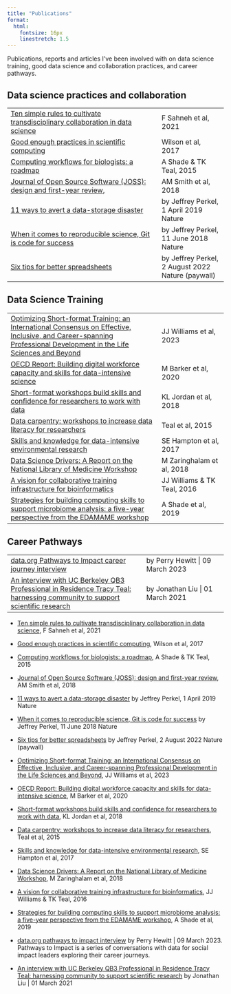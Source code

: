 ```yaml
---
title: "Publications"
format:
  html: 
    fontsize: 16px
    linestretch: 1.5
---
```


Publications, reports and articles I've been involved with on data science training, good data science and collaboration practices, and career pathways.

## Data science practices and collaboration

|                                                                                                                                                                               |                                                   |
|-------------------------------------------------|----------------------|
| [Ten simple rules to cultivate transdisciplinary collaboration in data science](https://journals.plos.org/ploscompbiol/article?id=10.1371/journal.pcbi.1008879)               | F Sahneh et al, 2021                              |
| [Good enough practices in scientific computing](https://journals.plos.org/ploscompbiol/article?id=10.1371/journal.pcbi.1005510)                                               | Wilson et al, 2017                                |
| [Computing workflows for biologists: a roadmap](https://journals.plos.org/plosbiology/article?id=10.1371/journal.pbio.1002303)                                                | A Shade & TK Teal, 2015                           |
| [Journal of Open Source Software (JOSS): design and first-year review](https://peerj.com/articles/cs-147.pdf),                                                                | AM Smith et al, 2018                              |
| [11 ways to avert a data-storage disaster](https://www.nature.com/articles/d41586-019-01040-w)                                                                                | by Jeffrey Perkel, 1 April 2019 Nature            |
| [When it comes to reproducible science, Git is code for success](https://www.nature.com/nature-index/news-blog/when-it-comes-to-reproducible-science-git-is-code-for-success) | by Jeffrey Perkel, 11 June 2018 Nature            |
| [Six tips for better spreadsheets](https://www.nature.com/articles/d41586-022-02076-1)                                                                                        | by Jeffrey Perkel, 2 August 2022 Nature (paywall) |

## Data Science Training

|                                                                                                                                                                                                                                   |                             |
|-------------------------------------------------|----------------------|
| [Optimizing Short-format Training: an International Consensus on Effective, Inclusive, and Career-spanning Professional Development in the Life Sciences and Beyond](https://www.biorxiv.org/content/10.1101/2023.03.10.531570v1) | JJ Williams et al, 2023     |
| [OECD Report: Building digital workforce capacity and skills for data-intensive science](https://www.research.ed.ac.uk/en/publications/building-digital-workforce-capacity-and-skills-for-data-intensive)                         | M Barker et al, 2020        |
| [Short-format workshops build skills and confidence for researchers to work with data](https://peer.asee.org/short-format-workshops-build-skills-and-confidence-for-researchers-to-work-with-data)                                | KL Jordan et al, 2018       |
| [Data carpentry: workshops to increase data literacy for researchers](http://ijdc.net/index.php/ijdc/article/view/10.1.135)                                                                                                       | Teal et al, 2015            |
| [Skills and knowledge for data-intensive environmental research](https://academic.oup.com/bioscience/article/67/6/546/3784601)                                                                                                    | SE Hampton et al, 2017      |
| [Data Science Drivers: A Report on the National Library of Medicine Workshop](https://www.nlm.nih.gov/od/osi/documents/DS_Drivers_FullReport_FINALB.pdf)                                                                          | M Zaringhalam et al, 2018   |
| [A vision for collaborative training infrastructure for bioinformatics](https://nyaspubs.onlinelibrary.wiley.com/doi/abs/10.1111/nyas.13207)                                                                                      | JJ Williams & TK Teal, 2016 |
| [Strategies for building computing skills to support microbiome analysis: a five-year perspective from the EDAMAME workshop](https://journals.asm.org/doi/full/10.1128/mSystems.00297-19)                                         | A Shade et al, 2019         |

## Career Pathways

|                                                                                                                                                                                                                                                                          |                                  |
|---------------------------------------------|---------------------------|
| [data.org Pathways to Impact career journey interview](https://data.org/news/pathways-to-impact-tracy-teal/)                                                                                                                                                             | by Perry Hewitt \| 09 March 2023 |
| [An interview with UC Berkeley QB3 Professional in Residence Tracy Teal: harnessing community to support scientific research](https://qb3.berkeley.edu/news/an-interview-with-professional-in-residence-tracy-teal-harnessing-community-to-support-scientific-research/) | by Jonathan Liu \| 01 March 2021 |

| 

-   [Ten simple rules to cultivate transdisciplinary collaboration in data science](https://journals.plos.org/ploscompbiol/article?id=10.1371/journal.pcbi.1008879), F Sahneh et al, 2021

-   [Good enough practices in scientific computing](https://journals.plos.org/ploscompbiol/article?id=10.1371/journal.pcbi.1005510), Wilson et al, 2017

-   [Computing workflows for biologists: a roadmap](https://journals.plos.org/plosbiology/article?id=10.1371/journal.pbio.1002303), A Shade & TK Teal, 2015

-   [Journal of Open Source Software (JOSS): design and first-year review](https://peerj.com/articles/cs-147.pdf), AM Smith et al, 2018

-   [11 ways to avert a data-storage disaster](https://www.nature.com/articles/d41586-019-01040-w) by Jeffrey Perkel, 1 April 2019 Nature

-   [When it comes to reproducible science, Git is code for success](https://www.nature.com/nature-index/news-blog/when-it-comes-to-reproducible-science-git-is-code-for-success) by Jeffrey Perkel, 11 June 2018 Nature

-   [Six tips for better spreadsheets](https://www.nature.com/articles/d41586-022-02076-1) by Jeffrey Perkel, 2 August 2022 Nature (paywall)

-   [Optimizing Short-format Training: an International Consensus on Effective, Inclusive, and Career-spanning Professional Development in the Life Sciences and Beyond](https://www.biorxiv.org/content/10.1101/2023.03.10.531570v1), JJ Williams et al, 2023

-   [OECD Report: Building digital workforce capacity and skills for data-intensive science](https://www.research.ed.ac.uk/en/publications/building-digital-workforce-capacity-and-skills-for-data-intensive), M Barker et al, 2020

-   [Short-format workshops build skills and confidence for researchers to work with data](https://peer.asee.org/short-format-workshops-build-skills-and-confidence-for-researchers-to-work-with-data), KL Jordan et al, 2018

-   [Data carpentry: workshops to increase data literacy for researchers](http://ijdc.net/index.php/ijdc/article/view/10.1.135), Teal et al, 2015

-   [Skills and knowledge for data-intensive environmental research](https://academic.oup.com/bioscience/article/67/6/546/3784601), SE Hampton et al, 2017

-   [Data Science Drivers: A Report on the National Library of Medicine Workshop](https://www.nlm.nih.gov/od/osi/documents/DS_Drivers_FullReport_FINALB.pdf), M Zaringhalam et al, 2018

-   [A vision for collaborative training infrastructure for bioinformatics](https://nyaspubs.onlinelibrary.wiley.com/doi/abs/10.1111/nyas.13207), JJ Williams & TK Teal, 2016

-   [Strategies for building computing skills to support microbiome analysis: a five-year perspective from the EDAMAME workshop](https://journals.asm.org/doi/full/10.1128/mSystems.00297-19), A Shade et al, 2019

-   [data.org pathways to impact interview](https://data.org/news/pathways-to-impact-tracy-teal/) by Perry Hewitt \| 09 March 2023. Pathways to Impact is a series of conversations with data for social impact leaders exploring their career journeys.

-   [An interview with UC Berkeley QB3 Professional in Residence Tracy Teal: harnessing community to support scientific research](https://qb3.berkeley.edu/news/an-interview-with-professional-in-residence-tracy-teal-harnessing-community-to-support-scientific-research/) by Jonathan Liu \| 01 March 2021

